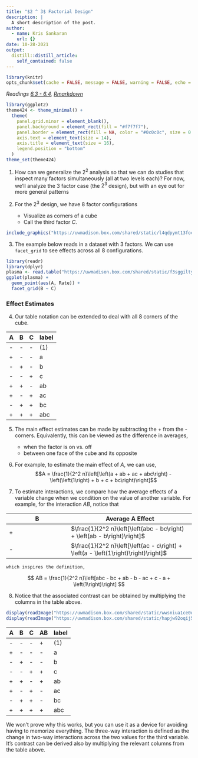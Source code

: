 ```yaml
---
title: "$2 ^ 3$ Factorial Design"
description: |
  A short description of the post.
author:
  - name: Kris Sankaran
    url: {}
date: 10-28-2021
output:
  distill::distill_article:
    self_contained: false
---
```


```r
library(knitr)
opts_chunk$set(cache = FALSE, message = FALSE, warning = FALSE, echo = TRUE)
```

_Readings [6.3 - 6.4](https://www.wiley.com/en-us/Design+and+Analysis+of+Experiments%2C+10th+Edition-p-9781119492443#content-section), [Rmarkdown](https://github.com/krisrs1128/stat424_f21/blob/main/_posts/2021-08-16-week8-3/week8-3.Rmd)_

```r
library(ggplot2)
theme424 <- theme_minimal() + 
  theme(
    panel.grid.minor = element_blank(),
    panel.background = element_rect(fill = "#f7f7f7"),
    panel.border = element_rect(fill = NA, color = "#0c0c0c", size = 0.6),
    axis.text = element_text(size = 14),
    axis.title = element_text(size = 16),
    legend.position = "bottom"
  )
theme_set(theme424)
```

1. How can we generalize the $2^2$ analysis so that we can do studies that
inspect many factors simultaneously (all at two levels each)? For now, we’ll
analyze the 3 factor case (the $2^3$ design), but with an eye out for more
general patterns

2. For the $2^3$ design, we have 8 factor configurations
  	* Visualize as corners of a cube
  	* Call the third factor $C$.
  
```r
include_graphics("https://uwmadison.box.com/shared/static/l4qdpymt13focsszf5krxwt447plyfxu.png")
```

3. The example below reads in a dataset with 3 factors. We can use `facet_grid`
to see effects across all 8 configurations.

```r
library(readr)
library(dplyr)
plasma <- read.table("https://uwmadison.box.com/shared/static/f3sggiltyl5ycw1gu1vq7uv7omp4pjdg.txt", header = TRUE)
ggplot(plasma) +
  geom_point(aes(A, Rate)) +
  facet_grid(B ~ C)
```

### Effect Estimates

4. Our table notation can be extended to deal with all 8 corners of the cube.

| A | B | C | label |
|---|---|--- | ---------|
| - | - | - | (1) |
| + | - | - | a       |
| - | + | - | b       |
| - | - | + | c       |
| + | + | - | ab      |
| + | - | + | ac      |
| - | + | + | bc      |
| + | + | + | abc   |

5. The main effect estimates can be made by subtracting the + from the -
corners. Equivalently, this can be viewed as the difference in averages,
 	* when the factor is on vs. off
	* between one face of the cube and its opposite

6. For example, to estimate the main effect of $A$, we can use,
$$A = \frac{1}{2^2 n}\left[\left(a + ab + ac + abc\right) - \left(\left(1\right) + b + c + bc\right)\right]$$

7. To estimate interactions, we compare how the average effects of a variable
change when we condition on the value of another variable. For example, for the
interaction $AB$, notice that

| B | Average A Effect | 
| --- | ------| 
| + | $\frac{1}{2^2 n}\left[\left(abc - bc\right) + \left(ab - b\right)\right]$ |
| - | $\frac{1}{2^2 n}\left[\left(ac - c\right) + \left(a - \left(1\right)\right)\right]$ |

    which inspires the definition,

$$
AB = \frac{1}{2^2 n}\left[abc - bc + ab - b - ac + c - a + \left(1\right)\right]
$$

8. Notice that the associated contrast can be obtained by multiplying the
columns in the table above.

```r
display(readImage("https://uwmadison.box.com/shared/static/wwsniua1ce0q376oy2ffrtzf4ivzup99.png"))
display(readImage("https://uwmadison.box.com/shared/static/hapjw92oqij5oiyddt29nvtq6y1xzxxu.png"))
```

  
  | A | B | C | AB | label |
  | --- | --- | --- | --- | ------| 
  | - | - | - | + | (1) |
  | + | - | - | - | a |
  | - | + | - | - | b |
  | - | - | + | + | c |
  | + | + | - | + | ab |
  | + | - | + | - | ac |
  | - | + | + | - |  bc |
  | + | + | + | + | abc |
    
  We won’t prove why this works, but you can use it as a device for avoiding
  having to memorize everything. The three-way interaction is defined as the
  change in two-way interactions across the two values for the third variable.
  It's contrast can be derived also by multiplying the relevant columns from the
  table above.
  